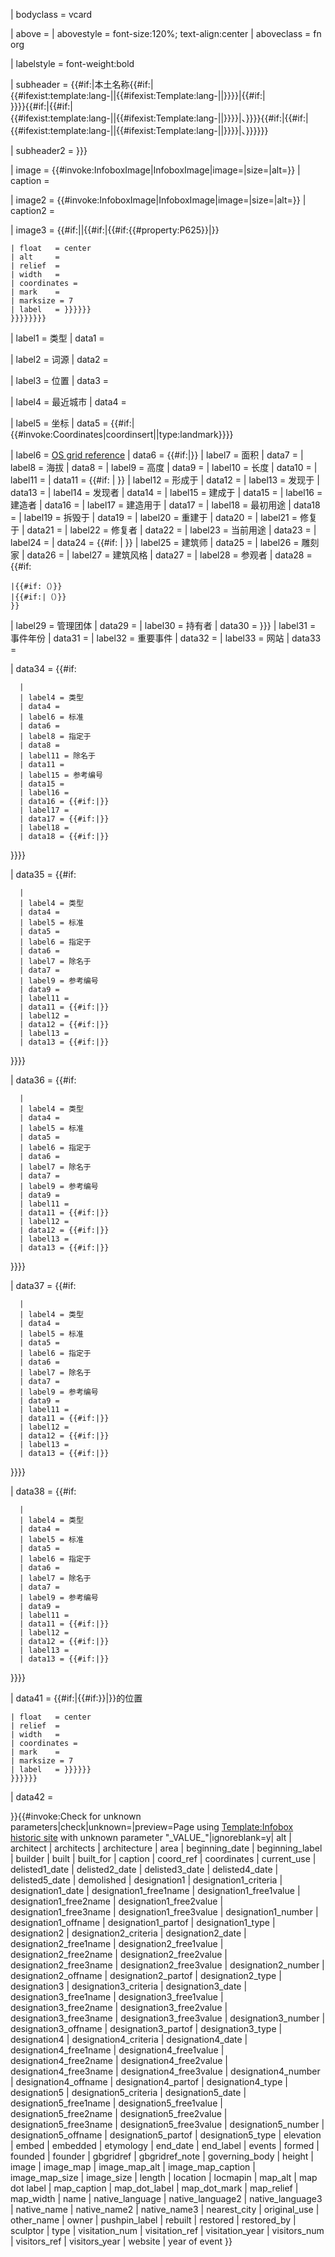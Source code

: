 <includeonly>{{Infobox
| child = {{#ifeq:{{{embed|}}}|yes|yes}}
| bodyclass = vcard

 
| above = {{If empty|{{{name|}}}|{{PAGENAMEBASE}}}}
| abovestyle = font-size:120%; text-align:center
| aboveclass = fn org

| labelstyle = font-weight:bold

| subheader = {{#if:{{{native_name|}}}|本土名称{{#if:{{{native_language|}}}|<br />{{#ifexist:template:lang-{{{native_language}}}|{{lang-{{{native_language}}}|{{{native_name}}}}}|{{#ifexist:Template:lang-{{lang2iso|{{{native_language}}}}}|{{lang-{{lang2iso|{{{native_language}}}}}|{{{native_name}}}}}|{{lang-{{ConvertAbbrev|Languages|-2|{{{native_language}}}}}|{{{native_name}}}}}}}}}|{{#if:{{{native_name2|}}}|<br />}}{{{native_name}}}}}{{#if:{{{native_name2|}}}|{{#if:{{{native_language2|}}}|<br />{{#ifexist:template:lang-{{{native_language2}}}|{{lang-{{{native_language2}}}|{{{native_name2}}}}}|{{#ifexist:Template:lang-{{lang2iso|{{{native_language2}}}}}|{{lang-{{lang2iso|{{{native_language2}}}}}|{{{native_name2}}}}}|{{lang-{{ConvertAbbrev|Languages|-2|{{{native_language2}}}}}|{{{native_name2}}}}}}}}}|、{{{native_name2}}}}}}}{{#if:{{{native_name3|}}}|{{#if:{{{native_language3|}}}|<br />{{#ifexist:template:lang-{{{native_language3}}}|{{lang-{{{native_language3}}}|{{{native_name3}}}}}|{{#ifexist:Template:lang-{{lang2iso|{{{native_language3}}}}}|{{lang-{{lang2iso|{{{native_language3}}}}}|{{{native_name3}}}}}|{{lang-{{ConvertAbbrev|Languages|-2|{{{native_language3}}}}}|{{{native_name3}}}}}}}}}|、{{{native_name3}}}}}}}}}

| subheader2 = {{{other_name|{{{alternate_name|}}}}}}

| image = {{#invoke:InfoboxImage|InfoboxImage|image={{{image|}}}|size={{{image_size|}}}|alt={{{alt|}}}}}
| caption = {{{caption|}}}

| image2 = {{#invoke:InfoboxImage|InfoboxImage|image={{{image_map|}}}|size={{{image_map_size|}}}|alt={{{image_map_alt|}}}}}
| caption2 = {{{image_map_caption|}}}

<!-- Row for map if no image is specified -->
| image3 = {{#if:{{{image|}}}||{{#if:{{{locmapin|}}}|{{#if:{{{coordinates|}}}{{#property:P625}}|{{Location map|{{{locmapin|}}}
 | border  = infobox
 | caption = {{#if:{{{map_caption|}}}|{{{map_caption}}}|Location of {{If empty|{{{name|}}}|{{PAGENAMEBASE}}}} in {{#invoke:Location map|data|{{{locmapin|}}}|name}}}}
 | float   = center
 | alt     = {{{map_alt|}}}
 | relief  = {{{map_relief|}}}
 | width   = {{{map_width|235}}}
 | coordinates = {{{coordinates|}}}
 | mark    = {{{map_dot_mark|Red pog.svg}}}
 | marksize = 7
 | label   = {{{pushpin_label|{{{map dot label|{{{map_dot_label|}}}}}}}}}
 }}}}}}}}

| label1 = 类型
| data1 = {{{type|}}}

| label2 = 词源
| data2 = {{{etymology|}}}

| label3 = 位置
| data3 = {{{location|}}}

| label4 = 最近城市
| data4 = {{{nearest_city|}}}

<!-- Coordinates -->
| label5 = 坐标
| data5 = {{#if:{{{coordinates|}}}|{{#invoke:Coordinates|coordinsert|{{{coordinates}}}|type:landmark}}{{{coord_ref|}}}}}

| label6 = [[British national grid reference system|OS grid reference]]
| data6 = {{#if:{{{gbgridref|}}}|{{gbm4ibx|{{{gbgridref}}}}}{{{gbgridref_note|}}}}}
| label7 = 面积
| data7 = {{{area|}}}
| label8 = 海拔
| data8 = {{{elevation|}}}
| label9 = 高度
| data9 = {{{height|}}}
| label10 = 长度
| data10 = {{{length|}}}
| label11 = {{{beginning_label|}}}
| data11 = {{#if: {{{beginning_label|}}} | {{{beginning_date|}}} }}
| label12 = 形成于
| data12 = {{{formed|}}}
| label13 = 发现于
| data13 = {{{founded|}}}
| label14 = 发现者
| data14 = {{{founder|}}}
| label15 = 建成于
| data15 = {{{built|}}}
| label16 = 建造者
| data16 = {{{builder|}}}
| label17 = 建造用于
| data17 = {{{built_for|}}}
| label18 = 最初用途
| data18 = {{{original_use|}}}
| label19 = 拆毁于
| data19 = {{{demolished|}}}
| label20 = 重建于
| data20 = {{{rebuilt|}}}
| label21 = 修复于
| data21 = {{{restored|}}}
| label22 = 修复者
| data22 = {{{restored_by|}}}
| label23 = 当前用途
| data23 = {{{current_use|}}}
| label24 = {{{end_label|}}}
| data24 = {{#if: {{{end_label|}}} | {{{end_date|}}} }}
| label25 = 建筑师
| data25 = {{if empty|{{{architects|}}}|{{{architect|}}}}}
| label26 = 雕刻家
| data26 = {{{sculptor|}}}
| label27 = 建筑风格
| data27 = {{{architecture|}}}
| label28 = 参观者
| data28 = {{#if:{{{visitation_num|}}}
 |{{{visitation_num|}}}{{#if:{{{visitation_year|}}}（{{{visitation_year}}}）}}{{{visitation_ref|}}}
 |{{{visitors_num|}}}{{#if:{{{visitors_year|}}}|（{{{visitors_year}}}）}}{{{visitors_ref|}}}
 }}
| label29 = 管理团体
| data29 = {{{governing_body|}}}
| label30 = 持有者
| data30 = {{{owner|{{{ownership|}}}}}}
| label31 = 事件年份
| data31 =  {{{year of event|}}}
| label32 = 重要事件
| data32 =  {{{events|}}}
| label33 = 网站
| data33 = {{{website|}}}

<!-- Leave space for possible future expansion / 为将来可能的扩展留出空间 -->

<!-- designation1 section -->
| data34 = {{#if:{{{designation1|}}}{{{designation1_offname|}}}{{{designation1_type|}}}{{{designation1_criteria|}}}{{{designation1_date|}}}{{{delisted1_date|}}}{{{designation1_partof|}}}{{{designation1_number|}}}{{{designation1_free1value|}}}{{{designation1_free2value|}}}{{{designation1_free3value|}}}
   |{{Infobox | child = yes
   | header1 = {{designation/divbox|{{{designation1|}}}|delisted={{{delisted1_date|}}}}}
   | data2 = {{#if:{{{designation1_offname|}}}|官方名称: {{{designation1_offname}}}}}
   | label4 = 类型
   | data4 = {{{designation1_type|}}}
   | label6 = 标准
   | data6 = {{{designation1_criteria|}}}
   | label8 = 指定于
   | data8 = {{{designation1_date|}}}
   | label11 = 除名于
   | data11 = {{{delisted1_date|}}}<!--
   | label13 = Part of
   | data13 = {{{designation1_partof|}}}-->
   | label15 = 参考编号
   | data15 = {{{designation1_number|}}}
   | label16 = {{{designation1_free1name|}}}
   | data16 = {{#if:{{{designation1_free1name|}}}|{{{designation1_free1value|}}}}}
   | label17 = {{{designation1_free2name|}}}
   | data17 = {{#if:{{{designation1_free2name|}}}|{{{designation1_free2value|}}}}}
   | label18 = {{{designation1_free3name|}}}
   | data18 = {{#if:{{{designation1_free3name|}}}|{{{designation1_free3value|}}}}}
}}}}

<!-- designation2 section -->
| data35 = {{#if:{{{designation2|}}}{{{designation2_offname|}}}{{{designation2_type|}}}{{{designation2_criteria|}}}{{{designation2_date|}}}{{{delisted1_date|}}}{{{designation2_partof|}}}{{{designation2_number|}}}{{{designation2_free1value|}}}{{{designation2_free2value|}}}{{{designation2_free3value|}}}
   |{{Infobox | child = yes
   | header1 = {{designation/divbox|{{{designation2|}}}|delisted={{{delisted2_date|}}}}}
   | data2 = {{#if:{{{designation2_offname|}}}|官方名称：{{{designation2_offname}}}}}
   | label4 = 类型
   | data4 = {{{designation2_type|}}}
   | label5 = 标准
   | data5 = {{{designation2_criteria|}}}
   | label6 = 指定于
   | data6 = {{{designation2_date|}}}
   | label7 = 除名于
   | data7 = {{{delisted2_date|}}}<!--
   | label8 = Part of
   | data8 = {{{designation2_partof|}}}-->
   | label9 = 参考编号
   | data9 = {{{designation2_number|}}}
   | label11 = {{{designation2_free1name|}}}
   | data11 = {{#if:{{{designation2_free1name|}}}|{{{designation2_free1value|}}}}}
   | label12 = {{{designation2_free2name|}}}
   | data12 = {{#if:{{{designation2_free2name|}}}|{{{designation2_free2value|}}}}}
   | label13 = {{{designation2_free3name|}}}
   | data13 = {{#if:{{{designation2_free3name|}}}|{{{designation2_free3value|}}}}}
}}}}

<!-- designation3 section -->
| data36 = {{#if:{{{designation3|}}}{{{designation3_offname|}}}{{{designation3_type|}}}{{{designation3_criteria|}}}{{{designation3_date|}}}{{{delisted1_date|}}}{{{designation3_partof|}}}{{{designation3_number|}}}{{{designation3_free1value|}}}{{{designation3_free2value|}}}{{{designation3_free3value|}}}
   |{{Infobox | child = yes
   | header1 = {{designation/divbox|{{{designation3|}}}|delisted={{{delisted3_date|}}}}}
   | data2 = {{#if:{{{designation3_offname|}}}|官方名称：{{{designation3_offname}}}}}
   | label4 = 类型
   | data4 = {{{designation3_type|}}}
   | label5 = 标准
   | data5 = {{{designation3_criteria|}}}
   | label6 = 指定于
   | data6 = {{{designation3_date|}}}
   | label7 = 除名于
   | data7 = {{{delisted3_date|}}}<!--
   | label8 = Part of
   | data8 = {{{designation3_partof|}}}-->
   | label9 = 参考编号
   | data9 = {{{designation3_number|}}}
   | label11 = {{{designation3_free1name|}}}
   | data11 = {{#if:{{{designation3_free1name|}}}|{{{designation3_free1value|}}}}}
   | label12 = {{{designation3_free2name|}}}
   | data12 = {{#if:{{{designation3_free2name|}}}|{{{designation3_free2value|}}}}}
   | label13 = {{{designation3_free3name|}}}
   | data13 = {{#if:{{{designation3_free3name|}}}|{{{designation3_free3value|}}}}}
}}}}

<!-- designation4 section -->
| data37 = {{#if:{{{designation4|}}}{{{designation4_offname|}}}{{{designation4_type|}}}{{{designation4_criteria|}}}{{{designation4_date|}}}{{{delisted1_date|}}}{{{designation4_partof|}}}{{{designation4_number|}}}{{{designation4_free1value|}}}{{{designation4_free2value|}}}{{{designation4_free3value|}}}
   |{{Infobox | child = yes
   | header1 = {{designation/divbox|{{{designation4|}}}|delisted={{{delisted4_date|}}}}}
   | data2 = {{#if:{{{designation4_offname|}}}|官方名称：{{{designation4_offname}}}}}
   | label4 = 类型
   | data4 = {{{designation4_type|}}}
   | label5 = 标准
   | data5 = {{{designation4_criteria|}}}
   | label6 = 指定于
   | data6 = {{{designation4_date|}}}
   | label7 = 除名于
   | data7 = {{{delisted4_date|}}}<!--
   | label8 = Part of
   | data8 = {{{designation4_partof|}}}-->
   | label9 = 参考编号
   | data9 = {{{designation4_number|}}}
   | label11 = {{{designation4_free1name|}}}
   | data11 = {{#if:{{{designation4_free1name|}}}|{{{designation4_free1value|}}}}}
   | label12 = {{{designation4_free2name|}}}
   | data12 = {{#if:{{{designation4_free2name|}}}|{{{designation4_free2value|}}}}}
   | label13 = {{{designation4_free3name|}}}
   | data13 = {{#if:{{{designation4_free3name|}}}|{{{designation4_free3value|}}}}}
}}}}

<!-- designation5 section -->
| data38 = {{#if:{{{designation5|}}}{{{designation5_offname|}}}{{{designation5_type|}}}{{{designation5_criteria|}}}{{{designation5_date|}}}{{{delisted1_date|}}}{{{designation5_partof|}}}{{{designation5_number|}}}{{{designation5_free1value|}}}{{{designation5_free2value|}}}{{{designation5_free3value|}}}
   |{{Infobox | child = yes
   | header1 = {{designation/divbox|{{{designation5|}}}|delisted={{{delisted5_date|}}}}}
   | data2 = {{#if:{{{designation5_offname|}}}|官方名称：{{{designation5_offname}}}}}
   | label4 = 类型
   | data4 = {{{designation5_type|}}}
   | label5 = 标准
   | data5 = {{{designation5_criteria|}}}
   | label6 = 指定于
   | data6 = {{{designation5_date|}}}
   | label7 = 除名于
   | data7 = {{{delisted5_date|}}}<!--
   | label8 = Part of
   | data8 = {{{designation5_partof|}}}-->
   | label9 = 参考编号
   | data9 = {{{designation5_number|}}}
   | label11 = {{{designation5_free1name|}}}
   | data11 = {{#if:{{{designation5_free1name|}}}|{{{designation5_free1value|}}}}}
   | label12 = {{{designation5_free2name|}}}
   | data12 = {{#if:{{{designation5_free2name|}}}|{{{designation5_free2value|}}}}}
   | label13 = {{{designation5_free3name|}}}
   | data13 = {{#if:{{{designation5_free3name|}}}|{{{designation5_free3value|}}}}}
}}}}

<!-- Row for map if image is specified above -->
| data41 = {{#if:{{{image|}}}|{{#if:{{both|{{{locmapin|}}}|{{{coordinates|}}}{{#property:P625}}}}|{{Location map|{{{locmapin|}}}
 | border  = infobox
 | caption = {{#if:{{{map_caption|}}}|{{{map_caption}}}|{{If empty|{{{name|}}}|{{PAGENAMEBASE}}}}在{{#invoke:Location map|data|{{{locmapin|}}}|name}}}}的位置
 | float   = center
 | relief  = {{{map_relief|}}}
 | width   = {{{map_width|235}}}
 | coordinates = {{{coordinates|}}}
 | mark    = {{{map_dot_mark|Red pog.svg}}}
 | marksize = 7
 | label   = {{{pushpin_label|{{{map dot label|{{{map_dot_label|}}}}}}}}}
 }}}}}}

| data42 = {{{embedded|}}}

}}</includeonly>{{#invoke:Check for unknown parameters|check|unknown={{main other|[[Category:使用未知infobox historic site参数的页面‎|_VALUE_{{PAGENAME}}]]}}|preview=Page using [[Template:Infobox historic site]] with unknown parameter "_VALUE_"|ignoreblank=y| alt | architect | architects | architecture | area | beginning_date | beginning_label | builder | built | built_for | caption | coord_ref | coordinates | current_use | delisted1_date | delisted2_date | delisted3_date | delisted4_date | delisted5_date | demolished | designation1 | designation1_criteria | designation1_date | designation1_free1name | designation1_free1value | designation1_free2name | designation1_free2value | designation1_free3name | designation1_free3value | designation1_number | designation1_offname | designation1_partof | designation1_type | designation2 | designation2_criteria | designation2_date | designation2_free1name | designation2_free1value | designation2_free2name | designation2_free2value | designation2_free3name | designation2_free3value | designation2_number | designation2_offname | designation2_partof | designation2_type | designation3 | designation3_criteria | designation3_date | designation3_free1name | designation3_free1value | designation3_free2name | designation3_free2value | designation3_free3name | designation3_free3value | designation3_number | designation3_offname | designation3_partof | designation3_type | designation4 | designation4_criteria | designation4_date | designation4_free1name | designation4_free1value | designation4_free2name | designation4_free2value | designation4_free3name | designation4_free3value | designation4_number | designation4_offname | designation4_partof | designation4_type | designation5 | designation5_criteria | designation5_date | designation5_free1name | designation5_free1value | designation5_free2name | designation5_free2value | designation5_free3name | designation5_free3value | designation5_number | designation5_offname | designation5_partof | designation5_type | elevation | embed | embedded | etymology | end_date | end_label | events | formed | founded | founder | gbgridref | gbgridref_note | governing_body | height | image | image_map | image_map_alt | image_map_caption | image_map_size | image_size | length | location | locmapin | map_alt | map dot label | map_caption | map_dot_label | map_dot_mark | map_relief | map_width | name | native_language | native_language2 | native_language3 | native_name | native_name2 | native_name3 | nearest_city | original_use | other_name | owner | pushpin_label | rebuilt | restored | restored_by | sculptor | type | visitation_num | visitation_ref | visitation_year | visitors_num | visitors_ref | visitors_year | website | year of event }}<noinclude>
{{documentation}}
</noinclude>